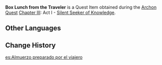 {{Item Infobox
|id           = 101927
|image        = Item Box Lunch from the Traveler.png
|type         = Quest Items
|quality      = 
|description  = Food that you have specifically prepared for [[Haypasia]]. The box contains [[Sweet Madame]] and [[Radish Veggie Soup]]. You hope Haypasia will like it.
|source1      = [[Silent Seeker of Knowledge]]
}}
'''Box Lunch from the Traveler''' is a Quest Item obtained during the [[Archon Quest]] [[Chapter III]]: Act I - [[Silent Seeker of Knowledge]].
<!--
==Location==
<gallery>

</gallery>
-->
==Other Languages==
{{Other Languages
|default_hidden = 1
|en      = Box Lunch from the Traveler
|zhs     = 旅行者手制便当
|zhs_rm  = Lǚxíng-zhě Shǒuzhì Biàndang
|zht     = 旅行者手製便當
|zht_rm  = Lǚxíng-zhě Shǒuzhì Biàndang
|ja      = 旅人の手作り弁当
|ja_rm   = Tabibito no Tedzukuri Bentou
|ko      = 여행자의 수제 도시락
|ko_rm   = Yeohaengja-ui Suje Dosirak
|es      = Almuerzo preparado por {{MC|m=la viajero|f=el viajera}}
|fr      = Panier-repas {{MC|m=du voyageur|f=de la voyageuse}}
|ru      = Бэнто {{MC|m=путешественника|f=путешественницы}}
|th      = ข้าวกล่องทำมือของนักเดินทาง
|th_rm   = 
|vi      = Cơm Hộp Chính Tay Nhà Lữ Hành Làm
|de      = {{MC|m=Vom Reisenden|f=Von der Reisenden}} zubereitetes Essen
|id      = Kotak Makan Siang dari Pengembara
|pt      = Marmita Preparada {{MC|m=pelo|f=pela}} Viajante
|tr      = Gezgin Öğle Yemeği Kutusu
|it      = Portavivande {{MC|del viaggiatore|della viaggiatrice}}
}}

==Change History==
{{Change History|3.0}}

[[es:Almuerzo preparado por el viajero]]